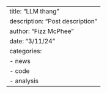 ---
title: "LLM thang"
description: "Post description"
author: "Fizz McPhee"
date: "3/11/24"
categories:
  - news
  - code
  - analysis
---